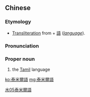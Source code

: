 ==Chinese==
{{zh-forms|s=泰米尔语|type=31}}

===Etymology===
* [[transliteration|Transliteration]] from {{etyl|ta|zh}} {{m|ta|தமிழ்}} + [[語]] (''[[language]]'').

===Pronunciation===
{{zh-pron
|m=Tàimǐ'ěryǔ
|cat=pn
}}

===Proper noun===
{{zh-proper noun}}

# the [[Tamil]] language

[[Category:zh:Languages|水05泰米爾語]]

[[ko:泰米爾語]]
[[mg:泰米爾語]]